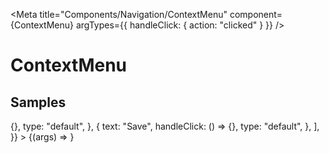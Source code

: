 
<Meta
  title="Components/Navigation/ContextMenu"
  component={ContextMenu}
  argTypes={{ handleClick: { action: "clicked" } }}
/>

# ContextMenu

<ArgsTable of={ContextMenu} />

## Samples

<Canvas>
  <Story
    name="Example"
    args={{
      contents: [
        {
          text: "Edit",
          handleClick: () => {},
          type: "default",
        },
        {
          text: "Save",
          handleClick: () => {},
          type: "default",
        },
      ],
    }}
  >
    {(args) => <ContextMenu {...args} />}
  </Story>
</Canvas>
